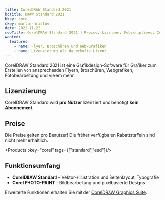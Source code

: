 ```yaml
---
title: CorelDRAW Standard 2021
bcTitle: DRAW Standard 2021
bkey: corel
ckey: martin-hristov
date: 2022-11-22
seoTitle: CorelDRAW Standard 2021 | Preise, Lizenzen, Subscriptions, Informationen
wanted:
  features:
    - name: Flyer, Broschüren und Web-Grafiken
    - name: Lizenzierung als dauerhafte Lizenz
---
```




<Intro>

  CorelDRAW Standard 2021 ist eine Grafikdesign-Software für Grafiker zum Erstellen von ansprechenden Flyern, Broschüren, Webgrafiken, Fotobearbeitung und vielem mehr.


</Intro>

<TOC />


## Lizenzierung

 CorelDRAW Standard wird **pro Nutzer** lizenziert und benötigt **kein Abonnement**.


## Preise

<Info>

 Die Preise gelten pro Benutzer! Die früher verfügbaren Rabattstaffeln sind nicht mehr erhältlich.

</Info>

<Products bkey="corel" tags={["standard","esd"]}/>





## Funktionsumfang

<ArrowList>

- **CorelDRAW Standard** – Vektor-/Illustration und Seitenlayout, Typografie
- **Corel PHOTO-PAINT** – Bildbearbeitung und pixelbasierte Designs

</ArrowList>

<Info>

Erweiterte Funktionen erhalten Sie mit der [CorelDRAW Graphics Suite](/hersteller/corel/graphics-suite/).

</Info>
